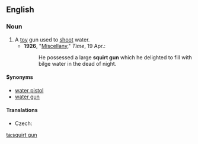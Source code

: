 ==English==

===Noun===
{{en-noun|sg=[[squirt]] [[gun]]}}

# A [[toy]] gun used to [[shoot]] water.
#* '''1926''', "[http://www.time.com/time/magazine/article/0,9171,729168-2,00.html Miscellany]," ''Time'', 19 Apr.:
#*: He possessed a large '''squirt gun''' which he delighted to fill with bilge water in the dead of night.

====Synonyms====
*[[water pistol]]
*[[water gun]]

====Translations====
{{trans-top|a toy gun used to shoot water}}
* Czech: {{t-|cs|stříkací pistole|f}}
{{trans-mid}}
{{trans-bottom}}

[[ta:squirt gun]]